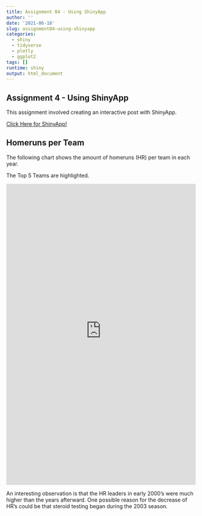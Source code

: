 ```yaml
---
title: Assignment 04 - Using ShinyApp
author: ''
date: '2021-06-18'
slug: assignment04-using-shinyapp
categories:
  - shiny
  - tidyverse
  - plotly
  - ggplot2
tags: []
runtime: shiny
output: html_document
---
```



## Assignment 4 - Using ShinyApp

This assignment involved creating an interactive post with ShinyApp.

<a href="https://dylanmckenna.shinyapps.io/ModernBaseball_Homeruns/">Click Here for ShinyApp!</a>

## Homeruns per Team

The following chart shows the amount of homeruns (HR) per team in each year.

The Top 5 Teams are highlighted.

<iframe src="https://dylanmckenna.shinyapps.io/ModernBaseball_Homeruns/" height="800" width="100%" frameborder="no" ></iframe>


An interesting observation is that the HR leaders in early 2000's were much higher than the years afterward. One possible reason for the decrease of HR's could be that steroid testing began during the 2003 season. 


